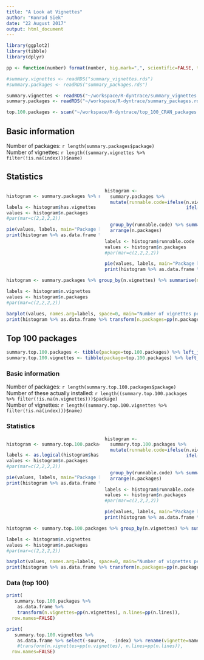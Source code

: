 ```yaml
---
title: "A Look at Vignettes"
author: "Konrad Siek"
date: "22 August 2017"
output: html_document
---
```


<style>
  .col2 {
    columns: 2 200px;         /* number of columns and width in pixels*/
    -webkit-columns: 2 200px; /* chrome, safari */
    -moz-columns: 2 200px;    /* firefox */
  }
  
   div.together {
    display: inline-block;
    width: 100%;
 }
</style>

```r
library(ggplot2)
library(tibble)
library(dplyr)

pp <- function(number) format(number, big.mark=",", scientific=FALSE, trim=FALSE, digits=2)

#summary.vignettes <- readRDS("summary_vignettes.rds")
#summary.packages <- readRDS("summary_packages.rds")

summary.vignettes <- readRDS("~/workspace/R-dyntrace/summary_vignettes.rds")
summary.packages <- readRDS("~/workspace/R-dyntrace/summary_packages.rds")

top.100.packages <- scan("~/workspace/R-dyntrace/top_100_CRAN_packages.txt", as.character())
```

## Basic information

Number of packages: `r length(summary.packages$package)`  
Number of vignettes: `r length((summary.vignettes %>% filter(!is.na(index)))$name)`

## Statistics

<div class="col2">
<div class="together">
```r
histogram <- summary.packages %>% mutate(has.vignettes=n.vignettes>0) %>% group_by(has.vignettes) %>% summarise(n.packages=n()) %>% mutate(percent=100*n.packages/sum(n.packages)) %>% arrange(n.packages)

labels <- histogram$has.vignettes
values <- histogram$n.packages
#par(mar=c(2,2,2,2))

pie(values, labels, main="Package has vignettes")
print(histogram %>% as.data.frame %>% transform(n.packages=pp(n.packages), percent=pp(percent)), row.names=FALSE)
```
</div>

```r
histogram <- 
  summary.packages %>% 
  mutate(runnable.code=ifelse(n.vignettes == 0, "no vignettes",
                              ifelse(n.lines == 0, "no code",
                                     ifelse(n.lines <= 10, "≤ 10 lines",
                                            ifelse(n.lines <= 100, "≤ 100 lines", "> 100 lines"))))) %>%
  group_by(runnable.code) %>% summarise(n.packages=n()) %>% mutate(percent=100*n.packages/sum(n.packages)) %>% 
  arrange(n.packages)

labels <- histogram$runnable.code
values <- histogram$n.packages
#par(mar=c(2,2,2,2))

pie(values, labels, main="Package has runnable code in vignettes")
print(histogram %>% as.data.frame %>% transform(n.packages=pp(n.packages), percent=pp(percent)), row.names=FALSE)
```

</div>

```r
histogram <- summary.packages %>% group_by(n.vignettes) %>% summarise(n.packages=n()) %>% mutate(percent=100*n.packages/sum(n.packages))

labels <- histogram$n.vignettes
values <- histogram$n.packages
#par(mar=c(2,2,2,2))

barplot(values, names.arg=labels, space=0, main="Number of vignettes per package")
print(histogram %>% as.data.frame %>% transform(n.packages=pp(n.packages), percent=pp(percent)), row.names=FALSE)
```

## Top 100 packages

```r
summary.top.100.packages <- tibble(package=top.100.packages) %>% left_join(summary.packages, by="package")
summary.top.100.vignettes <- tibble(package=top.100.packages) %>% left_join(summary.vignettes, by="package")
```

### Basic information

Number of packages: `r length(summary.top.100.packages$package)`  
Number of these actually installed: `r length((summary.top.100.packages %>% filter(!is.na(n.vignettes)))$package)`  
Number of vignettes: `r length((summary.top.100.vignettes %>% filter(!is.na(index)))$name)`  

### Statistics

<div class="col2">
<div class="together">
```r
histogram <- summary.top.100.packages %>% mutate(has.vignettes=n.vignettes>0) %>% group_by(has.vignettes) %>% summarise(n.packages=n()) %>% mutate(percent=100*n.packages/sum(n.packages)) %>% arrange(n.packages)

labels <- as.logical(histogram$has.vignettes)
values <- histogram$n.packages
#par(mar=c(2,2,2,2))

pie(values, labels, main="Package has vignettes")
print(histogram %>% as.data.frame %>% transform(n.packages=pp(n.packages), percent=pp(percent)), row.names=FALSE)
```
</div>

```r
histogram <- 
  summary.top.100.packages %>% 
  mutate(runnable.code=ifelse(n.vignettes == 0, "no vignettes",
                              ifelse(n.lines == 0, "no code",
                                     ifelse(n.lines <= 10, "≤ 10 lines",
                                            ifelse(n.lines <= 100, "≤ 100 lines", "> 100 lines"))))) %>%
  group_by(runnable.code) %>% summarise(n.packages=n()) %>% mutate(percent=100*n.packages/sum(n.packages)) %>% 
  arrange(n.packages)

labels <- histogram$runnable.code
values <- histogram$n.packages
#par(mar=c(2,2,2,2))

pie(values, labels, main="Package has runnable code in vignettes")
print(histogram %>% as.data.frame %>% transform(n.packages=pp(n.packages), percent=pp(percent)), row.names=FALSE)
```

</div>

```r
histogram <- summary.top.100.packages %>% group_by(n.vignettes) %>% summarise(n.packages=n()) %>% mutate(percent=100*n.packages/sum(n.packages))

labels <- histogram$n.vignettes
values <- histogram$n.packages
#par(mar=c(2,2,2,2))

barplot(values, names.arg=labels, space=0, main="Number of vignettes per package")
print(histogram %>% as.data.frame %>% transform(n.packages=pp(n.packages), percent=pp(percent)), row.names=FALSE)
```

### Data (top 100)

```r
print(
   summary.top.100.packages %>% 
    as.data.frame %>% 
    transform(n.vignettes=pp(n.vignettes), n.lines=pp(n.lines)), 
  row.names=FALSE)
```

```r
print(
   summary.top.100.vignettes %>% 
    as.data.frame %>% select(-source,  -index) %>% rename(vignette=name), #%>% 
    #transform(n.vignettes=pp(n.vignettes), n.lines=pp(n.lines)), 
  row.names=FALSE)
```
